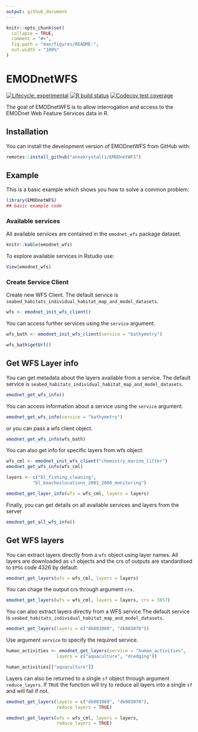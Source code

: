 ```yaml
---
output: github_document
---
```


<!-- README.md is generated from README.Rmd. Please edit that file -->

```r
knitr::opts_chunk$set(
  collapse = TRUE,
  comment = "#>",
  fig.path = "man/figures/README-",
  out.width = "100%"
)
```

# EMODnetWFS

<!-- badges: start -->
[![Lifecycle: experimental](https://img.shields.io/badge/lifecycle-experimental-orange.svg)](https://www.tidyverse.org/lifecycle/#experimental)
[![R build status](https://github.com/annakrystalli/EMODnetWFS/workflows/R-CMD-check/badge.svg)](https://github.com/annakrystalli/EMODnetWFS/actions)
[![Codecov test coverage](https://codecov.io/gh/annakrystalli/EMODnetWFS/branch/master/graph/badge.svg)](https://codecov.io/gh/annakrystalli/EMODnetWFS?branch=master)
<!-- badges: end -->

The goal of EMODnetWFS is to allow interrogation and access to the EMODnet Web Feature Services data in R.

## Installation

You can install the development version of EMODnetWFS from GitHub with:

``` r
remotes::install_github("annakrystalli/EMODnetWFS")
```

## Example

This is a basic example which shows you how to solve a common problem:

```r
library(EMODnetWFS)
## basic example code
```

### Available services

All available services are contained in the `emodnet_wfs` package dataset.


```r
knitr::kable(emodnet_wfs)
```

To explore available services in Rstudio use:
```r
View(emodnet_wfs)
```

### Create Service Client

Create new WFS Client. The default service is `seabed_habitats_individual_habitat_map_and_model_datasets`.

```r
wfs <- emodnet_init_wfs_client()

```

You can access further services using the `service` argument. 

```r

wfs_bath <- emodnet_init_wfs_client(service = "bathymetry")

wfs_bath$getUrl()
```

## Get WFS Layer info

You can get metadata about the layers available from a service. The default service is `seabed_habitats_individual_habitat_map_and_model_datasets`.

```r
emodnet_get_wfs_info()
```

You can access information about a service using the `service` argument.

```r
emodnet_get_wfs_info(service = "bathymetry")
```

or you can pass a wfs client object.

```r
emodnet_get_wfs_info(wfs_bath)
```

You can also get info for specific layers from wfs object:

```r
wfs_cml <- emodnet_init_wfs_client("chemistry_marine_litter")
emodnet_get_wfs_info(wfs_cml)

layers <- c("bl_fishing_cleaning",
          "bl_beacheslocations_2001_2008_monitoring")

emodnet_get_layer_info(wfs = wfs_cml, layers = layers)
```


Finally, you can get details on all available services and layers from the server

```r
emodnet_get_all_wfs_info()
```


## Get WFS layers

You can extract layers directly from a `wfs` object using layer names. All layers are downloaded as `sf` objects and the crs of outputs are standardised to `EPSG` code 4326 by default.

```r
emodnet_get_layers(wfs = wfs_cml, layers = layers)
```

You can chage the output crs through argument `crs`.

```r
emodnet_get_layers(wfs = wfs_cml, layers = layers, crs = 3857)

```


You can also extract layers directly from a WFS service The default service is `seabed_habitats_individual_habitat_map_and_model_datasets`.

```r
emodnet_get_layers(layers = c("dk003069", "dk003070"))

```

Use argument `service` to specify the required service.
```r

human_activities <- emodnet_get_layers(service = "human_activities", 
                   layers = c("aquaculture", "dredging"))

human_activities[["aquaculture"]]
```


Layers can also be returned to a single `sf` object through argument `reduce_layers`.  If `TRUE` the function will try to reduce all layers into a single `sf` and will fail if not.

```r
emodnet_get_layers(layers = c("dk003069", "dk003070"), 
                   reduce_layers = TRUE)
```

 
```r
emodnet_get_layers(wfs = wfs_cml, layers = layers,
                   reduce_layers = TRUE)
```


